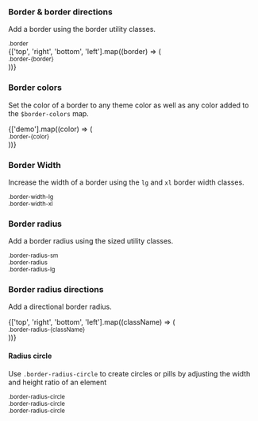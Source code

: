 
<Meta title='Utility Classes/Border' />

<DocsTitle title='Borders' experimental />

### Border & border directions

Add a border using the border utility classes.

<div className='d-flex justify-content-center'>
  <div>
    <Block width={100} height={15} className={`border mx-2`} background='100' />
    <small className='small ml-2'>.border</small>
  </div>
  {['top', 'right', 'bottom', 'left'].map((border) => (
    <div key={border}>
      <Block
        width={120}
        height={15}
        mx='sm'
        className={`border-${border}`}
        background='100'
      />
      <small className='small ml-2'>.border-{border}</small>
    </div>
  ))}
</div>

### Border colors

Set the color of a border to any theme color as well as any color added to the
`$border-colors` map.

<div className='d-flex justify-content-center'>
  {['demo'].map((color) => (
    <div key={color}>
      <Block
        width={120}
        height={15}
        border
        borderColor={color}
        mx='sm'
        background='100'
      />
      <small className='small ml-2'>.border-{color}</small>
    </div>
  ))}
</div>

### Border Width

Increase the width of a border using the `lg` and `xl` border width classes.

<div className='d-flex justify-content-center'>
  <div>
    <Block width={120} height={15} border borderWidth='lg' mx='sm' />
    <small className='small ml-2'>.border-width-lg</small>
  </div>
  <div>
    <Block width={120} height={15} border borderWidth='xl' mx='sm' />
    <small className='small ml-2'>.border-width-xl</small>
  </div>
</div>

### Border radius

Add a border radius using the sized utility classes.

<div className='d-flex justify-content-center'>
  <div>
    <Block
      width={100}
      height={100}
      background='100'
      mx='base'
      className='border border-radius-sm'
    />
    <small className='small ml-2'>.border-radius-sm</small>
  </div>
  <div>
    <Block
      width={100}
      height={100}
      background='100'
      mx='base'
      className='border border-radius'
    />
    <small className='small ml-2'>.border-radius</small>
  </div>
  <div>
    <Block
      width={100}
      height={100}
      background='100'
      mx='base'
      className='border border-radius-lg'
    />
    <small className='small ml-2'>.border-radius-lg</small>
  </div>
</div>

### Border radius directions

Add a directional border radius.

<div className='d-flex justify-content-center'>
  {['top', 'right', 'bottom', 'left'].map((className) => (
    <div key={className}>
      <Block
        width={100}
        height={100}
        background='100'
        mx='base'
        className={`border border-radius-${className}`}
      />
      <small className='small ml-sm'>.border-radius-{className}</small>
    </div>
  ))}
</div>

#### Radius circle

Use `.border-radius-circle` to create circles or pills by adjusting the width and height
ratio of an element

<div className='d-flex justify-content-center align-items-center'>
  <div>
    <Block
      width={50}
      height={50}
      border
      className='border-radius-circle'
      mx='sm'
      background='100'
    />
    <small className='small ml-sm'>.border-radius-circle</small>
  </div>

<div>
  <Block
    width={100}
    height={50}
    className='border border-radius-circle mx-2'
    background='100'
  />
  <small className='small ml-2'>.border-radius-circle</small>
</div>

  <div>
    <Block
      width={50}
      height={100}
      border
      className='border-radius-circle'
      mx='sm'
      background='100'
    />
    <small className='small ml-2'>.border-radius-circle</small>
  </div>
</div>
